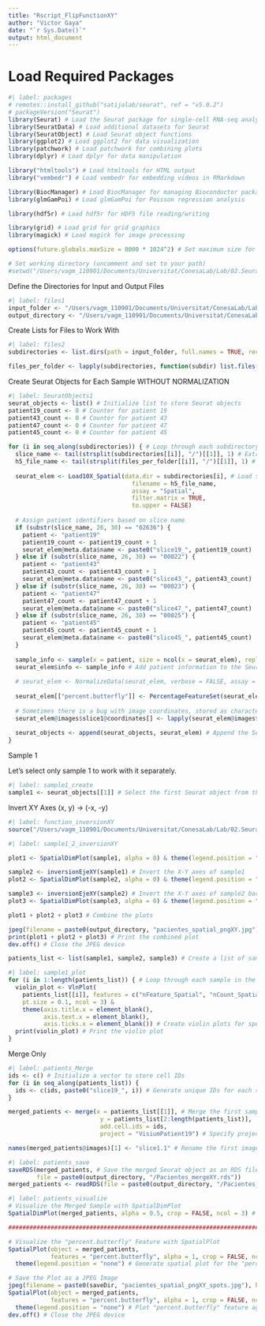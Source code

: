```yaml
---
title: "Rscript_FlipFunctionXY"
author: "Victor Gaya"
date: "`r Sys.Date()`"
output: html_document
---
```


# Load Required Packages
```r
#| label: packages
# remotes::install_github("satijalab/seurat", ref = "v5.0.2")
# packageVersion("Seurat")
library(Seurat) # Load the Seurat package for single-cell RNA-seq analysis
library(SeuratData) # Load additional datasets for Seurat
library(SeuratObject) # Load Seurat object functions
library(ggplot2) # Load ggplot2 for data visualization
library(patchwork) # Load patchwork for combining plots
library(dplyr) # Load dplyr for data manipulation

library("htmltools") # Load htmltools for HTML output
library("vembedr") # Load vembedr for embedding videos in RMarkdown

library(BiocManager) # Load BiocManager for managing Bioconductor packages
library(glmGamPoi) # Load glmGamPoi for Poisson regression analysis

library(hdf5r) # Load hdf5r for HDF5 file reading/writing

library(grid) # Load grid for grid graphics
library(magick) # Load magick for image processing

options(future.globals.maxSize = 8000 * 1024^2) # Set maximum size for future globals

# Set working directory (uncomment and set to your path)
#setwd("/Users/vagm_110901/Documents/Universitat/ConesaLab/Lab/02.Seurat/Yadav2023_adult_human_spinal_cord")
```

Define the Directories for Input and Output Files

```r
#| label: files1
input_folder <- "/Users/vagm_110901/Documents/Universitat/ConesaLab/Lab/02.Seurat/Yadav2023_adult_human_spinal_cord/data/GSE222322_RAW" # Directory containing input data
output_directory <- "/Users/vagm_110901/Documents/Universitat/ConesaLab/Lab/02.Seurat/Yadav2023_adult_human_spinal_cord/ImagesFlipFunction/" # Directory for saving output images
```

Create Lists for Files to Work With

```r
#| label: files2
subdirectories <- list.dirs(path = input_folder, full.names = TRUE, recursive = FALSE) # List all subdirectories in the input folder

files_per_folder <- lapply(subdirectories, function(subdir) list.files(path = subdir, full.names = TRUE)) # List all files in each subdirectory
```

Create Seurat Objects for Each Sample WITHOUT NORMALIZATION

```r
#| label: SeuratObjects1
seurat_objects <- list() # Initialize list to store Seurat objects
patient19_count <- 0 # Counter for patient 19
patient43_count <- 0 # Counter for patient 43
patient47_count <- 0 # Counter for patient 47
patient45_count <- 0 # Counter for patient 45

for (i in seq_along(subdirectories)) { # Loop through each subdirectory
  slice_name <- tail(strsplit(subdirectories[[i]], "/")[[1]], 1) # Extract slice name from the subdirectory path
  h5_file_name <- tail(strsplit(files_per_folder[[i]], "/")[[1]], 1) # Extract HDF5 file name from the file list
  
  seurat_elem <- Load10X_Spatial(data.dir = subdirectories[i], # Load spatial data
                                   filename = h5_file_name, 
                                   assay = "Spatial",
                                   filter.matrix = TRUE, 
                                   to.upper = FALSE)
  
  # Assign patient identifiers based on slice name
  if (substr(slice_name, 26, 30) == "02636") { 
    patient <- "patient19"
    patient19_count <- patient19_count + 1
    seurat_elem@meta.data$name <- paste0("slice19_", patient19_count) 
  } else if (substr(slice_name, 26, 30) == "00022") { 
    patient <- "patient43"
    patient43_count <- patient43_count + 1
    seurat_elem@meta.data$name <- paste0("slice43_", patient43_count) 
  } else if (substr(slice_name, 26, 30) == "00023") { 
    patient <- "patient47"
    patient47_count <- patient47_count + 1
    seurat_elem@meta.data$name <- paste0("slice47_", patient47_count) 
  } else if (substr(slice_name, 26, 30) == "00025") { 
    patient <- "patient45"
    patient45_count <- patient45_count + 1
    seurat_elem@meta.data$name <- paste0("slice45_", patient45_count) 
  }
  
  sample_info <- sample(x = patient, size = ncol(x = seurat_elem), replace = TRUE) # Sample patient information for each cell
  seurat_elem$info <- sample_info # Add patient information to the Seurat object
  
  # seurat_elem <- NormalizeData(seurat_elem, verbose = FALSE, assay = "Spatial") ### This is needed for later analysis, but unsure if it's the best time to execute it.
  
  seurat_elem[["percent.butterfly"]] <- PercentageFeatureSet(seurat_elem, features = c("SNAP25", "MAP2", "RBFOX3", "SYP")) # Calculate percentage of specified features
  
  # Sometimes there is a bug with image coordinates, stored as character instead of integer
  seurat_elem@images$slice1@coordinates[] <- lapply(seurat_elem@images$slice1@coordinates, as.integer) # Convert coordinates to integer
  
  seurat_objects <- append(seurat_objects, seurat_elem) # Append the Seurat object to the list
}
```

############################################################################### Sample 1 
Let's select only sample 1 to work with it separately.

```r
#| label: sample1_create
sample1 <- seurat_objects[[1]] # Select the first Seurat object from the list
```

############################################################################### Invert XY Axes (x, y) -> (-x, -y)

```r
#| label: function_inversionXY
source("/Users/vagm_110901/Documents/Universitat/ConesaLab/Lab/02.Seurat/FlipFunction.R") # Source the function for inverting the XY axes
```

```r
#| label: sample1_2_inversionXY

plot1 <- SpatialDimPlot(sample1, alpha = 0) & theme(legend.position = "none") & ggtitle("Sample 1") # Create spatial plot for original sample

sample2 <- inversionEjeXY(sample1) # Invert the X-Y axes of sample1
plot2 <- SpatialDimPlot(sample2, alpha = 0) & theme(legend.position = "none") & ggtitle("Inverted Sample") # Create spatial plot for inverted sample

sample3 <- inversionEjeXY(sample2) # Invert the X-Y axes of sample2 back to recover original orientation
plot3 <- SpatialDimPlot(sample3, alpha = 0) & theme(legend.position = "none") & ggtitle("Recovered Inverted Sample") # Create spatial plot for recovered sample

plot1 + plot2 + plot3 # Combine the plots

jpeg(filename = paste0(output_directory, "pacientes_spatial_pngXY.jpg"), height = 700, width = 1200, quality = 50) # Save the combined plot as a JPEG image
print(plot1 + plot2 + plot3) # Print the combined plot
dev.off() # Close the JPEG device

patients_list <- list(sample1, sample2, sample3) # Create a list of samples for further analysis
```

```r
#| label: sample1_plot
for (i in 1:length(patients_list)) { # Loop through each sample in the patients list
  violin_plot <- VlnPlot(
    patients_list[[i]], features = c("nFeature_Spatial", "nCount_Spatial", "percent.butterfly"), 
    pt.size = 0.1, ncol = 3) & 
    theme(axis.title.x = element_blank(),
          axis.text.x = element_blank(),
          axis.ticks.x = element_blank()) # Create violin plots for specified features
  print(violin_plot) # Print the violin plot
}

```
############################################################################### Merge Only

```r
#| label: patients_Merge
ids <- c() # Initialize a vector to store cell IDs
for (i in seq_along(patients_list)) { 
  ids <- c(ids, paste0("slice19_", i)) # Generate unique IDs for each slice in the patients list
}

merged_patients <- merge(x = patients_list[[1]], # Merge the first sample with the rest
                          y = patients_list[2:length(patients_list)], 
                          add.cell.ids = ids, 
                          project = "VisiumPatient19") # Specify project name

names(merged_patients@images)[1] <- "slice1.1" # Rename the first image in the merged object
```

```r
#| label: patients_save
saveRDS(merged_patients, # Save the merged Seurat object as an RDS file
        file = paste0(output_directory, "/Pacientes_mergeXY.rds"))
merged_patients <- readRDS(file = paste0(output_directory, "/Pacientes_mergeXY.rds"))
```

```r
#| label: patients_visualize
# Visualize the Merged Sample with SpatialDimPlot
SpatialDimPlot(merged_patients, alpha = 0.5, crop = FALSE, ncol = 3) # Generate spatial dimension plot for the merged Seurat object

############################################################################### 

# Visualize the "percent.butterfly" Feature with SpatialPlot
SpatialPlot(object = merged_patients, 
            features = "percent.butterfly", alpha = 1, crop = FALSE, ncol = 3) & 
  theme(legend.position = "none") # Generate spatial plot for the "percent.butterfly" feature

# Save the Plot as a JPEG Image
jpeg(filename = paste0(saveDir, "pacientes_spatial_pngXY_spots.jpg"), height = 700, width = 1200, quality = 50)
SpatialPlot(object = merged_patients, 
            features = "percent.butterfly", alpha = 1, crop = FALSE, ncol = 3) & 
  theme(legend.position = "none") # Plot "percent.butterfly" feature again for saving
dev.off() # Close the JPEG device
```